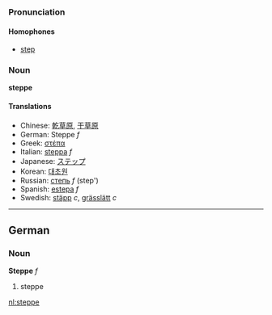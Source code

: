 ===Pronunciation===
====Homophones====
*[[step]]

===Noun===
'''steppe'''

====Translations====
*Chinese: [[乾草原]], [[干草原]]
*German: Steppe ''f''
*Greek: [[στέπα]]
*Italian: [[steppa]] ''f''
*Japanese: [[ステップ]]
*Korean: [[대초원]]
*Russian: [[степь]] ''f'' (step')
*Spanish: [[estepa]] ''f''
*Swedish: [[stäpp]] ''c'', [[grässlätt]] ''c''

----

==German==
===Noun===
'''Steppe''' ''f''

# steppe

[[nl:steppe]]